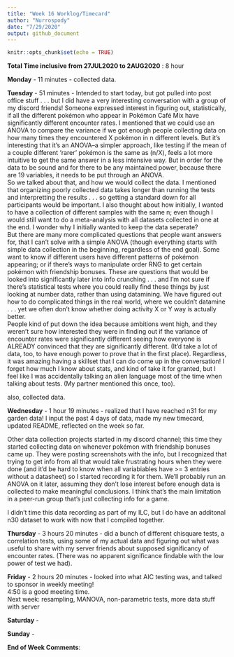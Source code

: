 ```yaml
---
title: "Week 16 Worklog/Timecard"
author: "Nurrospody"
date: "7/29/2020"
output: github_document
---
```


```r
knitr::opts_chunk$set(echo = TRUE)
```

**Total Time inclusive from 27JUL2020 to 2AUG2020** : 8 hour 

**Monday** - 11 minutes - collected data.

**Tuesday** - 51 minutes - Intended to start today, but got pulled into post office stuff . . . but I did have a very interesting conversation with a group of my discord friends!  Someone expressed interest in figuring out, statistically, if all the different pokémon who appear in Pokémon Café Mix have significantly different encounter rates.  I mentioned that we could use an ANOVA to compare the variance if we got enough people collecting data on how many times they encountered X pokémon in n different levels.  But it's interesting that it's an ANOVA--a simpler approach, like testing if the mean of a couple different 'rarer' pokémon is the same as (n/X), feels a lot more intuitive to get the same answer in a less intensive way.  But in order for the data to be sound and for there to be any maintained power, because there are 19 variables, it needs to be put through an ANOVA.  
So we talked about that, and how we would collect the data.  I mentioned that organizing poorly collected data takes longer than running the tests and interpretting the results . . . so getting a standard down for all participants would be important.  I also thought about how initially, I wanted to have a collection of different samples with the same n; even though I would still want to do a meta-analysis with all datasets collected in one at the end.  I wonder why I initially wanted to keep the data seperate?  
But there are many more complicated questions that people want answers for, that I can't solve with a simple ANOVA (though everything starts with simple data collection in the beginning, regardless of the end goal).  Some want to know if different users have different patterns of pokémon appearing; or if there's ways to manipulate order RNG to get certain pokémon with friendship bonuses.  These are questions that would be looked into significantly later into info crunching . . . and I'm not sure if there's statistical tests where you could really find these things by just looking at number data, rather than using datamining.  We have figured out how to do complicated things in the real world, where we couldn't datamine . . . yet we often don't know whether doing activity X or Y way is actually better.  
People kind of put down the idea because ambitions went high, and they weren't sure how interested they were in finding out if the variance of encounter rates were significantly different seeing how everyone is ALREADY convinced that they are significantly different.  (It'd take a lot of data, too, to have enough power to prove that in the first place).  Regardless, it was amazing having a skillset that I can do come up in the conversation!  I forget how much I know about stats, and kind of take it for granted, but I feel like I was accidentally talking an alien language most of the time when talking about tests.  (My partner mentioned this once, too).  

also, collected data.  

**Wednesday** - 1 hour 19 minutes - realized that I have reached n31 for my garden data!  I input the past 4 days of data, made my new timecard, updated README, reflected on the week so far.  

Other data collection projects started in my discord channel; this time they started collecting data on whenever pokémon with friendship bonuses came up.  They were posting screenshots with the info, but I recognized that trying to get info from all that would take frustrating hours when they were done (and it'd be hard to know when all variabiables have >= 3 entries without a datasheet) so I started recording it for them.  We'll probably run an ANOVA on it later, assuming they don't lose interest before enough data is collected to make meaningful conclusions.  I think that's the main limitation in a peer-run group that's just collecting info for a game.

I didn't time this data recording as part of my ILC, but I do have an additonal n30 dataset to work with now that I compiled together.

**Thursday** - 3 hours 20 minutes - did a bunch of different chisquare tests, a correlation tests, using some of my actual data and figuring out what was useful to share with my server friends about supposed significancy of encounter rates.  (There was no apparent significance findable with the low power of test we had).

**Friday** - 2 hours 20 minutes - looked into what AIC testing was, and talked to sponsor in weekly meeting!  
4:50 is a good meeting time.  
Next week: resampling, MANOVA, non-parametric tests, more data stuff with server

**Saturday** -

**Sunday** - 

**End of Week Comments**: 

